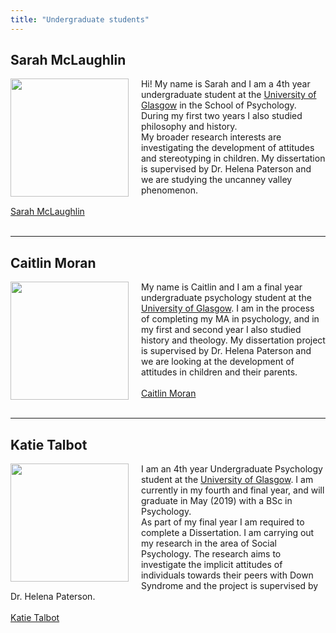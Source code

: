 ```yaml
---
title: "Undergraduate students"
---
```


## Sarah McLaughlin

<img src="images/sarah.jpg" style="width:50mm; margin-right: 20px" align="left">

Hi! My name is Sarah and I am a 4th year undergraduate student at the [University of Glasgow](https://www.gla.ac.uk) in the School of Psychology. During my first two years I also studied philosophy and history.<br> 
My broader research interests are investigating the development of attitudes and stereotyping in children. My dissertation is supervised by Dr. Helena Paterson and we are studying the uncanney valley phenomenon.
<br><br>
<i class="fa fa-envelope"></i> <a href="mailto:2025041M@student.gla.ac.uk">Sarah McLaughlin</a>
<br><br>

---

## Caitlin Moran

<img src="images/caitlin.jpg" style="width:50mm; margin-right: 20px" align="left">

My name is  Caitlin and I am a final year undergraduate psychology student at the [University of Glasgow](https://www.gla.ac.uk). I am in the process of completing my MA in psychology, and in my first and second year I also studied history and theology.
My dissertation project is supervised by Dr. Helena Paterson and we are looking at the development of attitudes in children and their parents. 
<br><br>
<i class="fa fa-envelope"></i> <a href="mailto:2199840M@student.gla.ac.uk">Caitlin Moran</a>
<br><br>

---

## Katie Talbot

<img src="images/Katie.png" style="width:50mm; margin-right: 20px" align="left">

I am an 4th year Undergraduate Psychology student at the [University of Glasgow](https://www.gla.ac.uk). I am currently in my fourth and final year, and will graduate in May (2019) with a BSc in Psychology. 
<br>
As part of my final year I am required to complete a Dissertation. I am carrying out my research in the area of Social Psychology. The research aims to investigate the implicit attitudes of individuals towards their peers with Down Syndrome and the project is supervised by Dr. Helena Paterson.  
<br>
<i class="fa fa-envelope"></i> <a href="mailto:2195717T@student.gla.ac.uk">Katie Talbot</a>